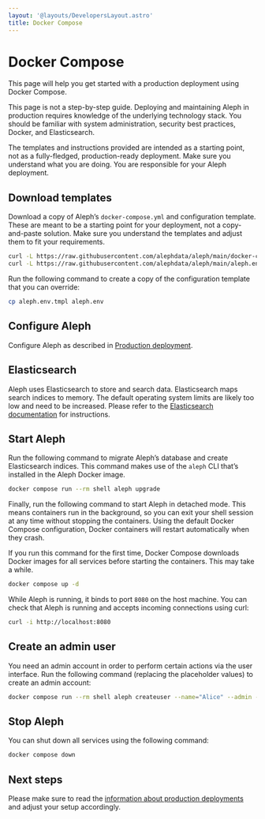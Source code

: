 ```yaml
---
layout: '@layouts/DevelopersLayout.astro'
title: Docker Compose
---
```


# Docker Compose

<p class="lead">This page will help you get started with a production deployment using Docker Compose.</p>

<Callout theme="danger">
  This page is not a step-by-step guide. Deploying and maintaining Aleph in production requires knowledge of the underlying technology stack. You should be familiar with system administration, security best practices, Docker, and Elasticsearch.

  The templates and instructions provided are intended as a starting point, not as a fully-fledged, production-ready deployment. Make sure you understand what you are doing. You are responsible for your Aleph deployment.
</Callout>

## Download templates

Download a copy of Aleph’s `docker-compose.yml` and configuration template. These are meant to be a starting point for your deployment, not a copy-and-paste solution. Make sure you understand the templates and adjust them to fit your requirements.

```sh
curl -L https://raw.githubusercontent.com/alephdata/aleph/main/docker-compose.yml > docker-compose.yml
curl -L https://raw.githubusercontent.com/alephdata/aleph/main/aleph.env.tmpl > aleph.env.tmpl
```

Run the following command to create a copy of the configuration template that you can override:

```sh
cp aleph.env.tmpl aleph.env
```

## Configure Aleph

Configure Aleph as described in [Production deployment](/developers/getting-started/production-deployment).

## Elasticsearch

Aleph uses Elasticsearch to store and search data. Elasticsearch maps search indices to memory. The default operating system limits are likely too low and need to be increased. Please refer to the [Elasticsearch documentation](https://www.elastic.co/guide/en/elasticsearch/reference/current/vm-max-map-count.html) for instructions.

## Start Aleph

Run the following command to migrate Aleph’s database and create Elasticsearch indices. This command makes use of the `aleph` CLI that’s installed in the Aleph Docker image.

```sh
docker compose run --rm shell aleph upgrade
```

Finally, run the following command to start Aleph in detached mode. This means containers run in the background, so you can exit your shell session at any time without stopping the containers. Using the default Docker Compose configuration, Docker containers will restart automatically when they crash.

If you run this command for the first time, Docker Compose downloads Docker images for all services before starting the containers. This may take a while.

```sh
docker compose up -d
```

While Aleph is running, it binds to port `8080` on the host machine. You can check that Aleph is running and accepts incoming connections using curl:

```sh
curl -i http://localhost:8080
```

## Create an admin user

You need an admin account in order to perform certain actions via the user interface. Run the following command (replacing the placeholder values) to create an admin account:

```sh
docker compose run --rm shell aleph createuser --name="Alice" --admin --password="123abc" user@example.org
```

## Stop Aleph

You can shut down all services using the following command:

```sh
docker compose down
```

## Next steps

Please make sure to read the [information about production deployments](/developers/getting-started/production-deployment) and adjust your setup accordingly.

